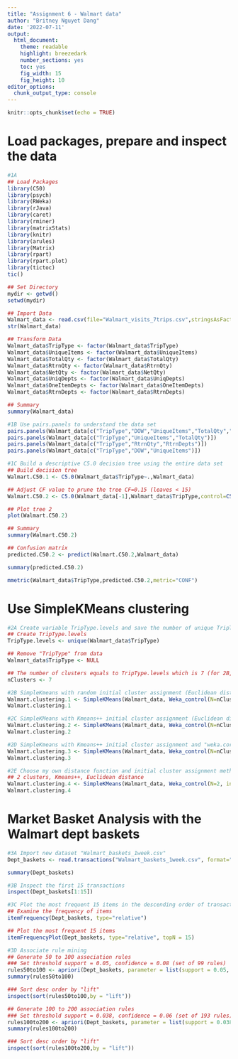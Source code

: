 ---
title: "Assignment 6 - Walmart data"
author: "Britney Nguyet Dang"
date: '2022-07-11'
output: 
  html_document:
    theme: readable
    highlight: breezedark
    number_sections: yes
    toc: yes
    fig_width: 15
    fig_height: 10
editor_options: 
  chunk_output_type: console
---

```{r setup, include=FALSE}
knitr::opts_chunk$set(echo = TRUE)
```

# Load packages, prepare and inspect the data
```{r Load packages, prepare and inspect the data}
#1A
## Load Packages
library(C50)
library(psych)
library(RWeka)
library(rJava)
library(caret) 
library(rminer) 
library(matrixStats)
library(knitr) 
library(arules)
library(Matrix)
library(rpart)
library(rpart.plot)
library(tictoc)
tic()

## Set Directory
mydir <- getwd()
setwd(mydir)

## Import Data
Walmart_data <- read.csv(file="Walmart_visits_7trips.csv",stringsAsFactors = TRUE)
str(Walmart_data)

## Transform Data 
Walmart_data$TripType <- factor(Walmart_data$TripType)
Walmart_data$UniqueItems <- factor(Walmart_data$UniqueItems)
Walmart_data$TotalQty <- factor(Walmart_data$TotalQty)
Walmart_data$RtrnQty <- factor(Walmart_data$RtrnQty)
Walmart_data$NetQty <- factor(Walmart_data$NetQty)
Walmart_data$UniqDepts <- factor(Walmart_data$UniqDepts)
Walmart_data$OneItemDepts <- factor(Walmart_data$OneItemDepts)
Walmart_data$RtrnDepts <- factor(Walmart_data$RtrnDepts)

## Summary
summary(Walmart_data)

#1B Use pairs.panels to understand the data set
pairs.panels(Walmart_data[c("TripType","DOW","UniqueItems","TotalQty","RtrnQty","NetQty","UniqDepts","OneItemDepts","RtrnDepts")])
pairs.panels(Walmart_data[c("TripType","UniqueItems","TotalQty")])
pairs.panels(Walmart_data[c("TripType","RtrnQty","RtrnDepts")])
pairs.panels(Walmart_data[c("TripType","DOW","UniqueItems")])

#1C Build a descriptive C5.0 decision tree using the entire data set
## Build decision tree
Walmart.C50.1 <- C5.0(Walmart_data$TripType~.,Walmart_data)

## Adjust CF value to prune the tree CF=0.15 (leaves < 15)
Walmart.C50.2 <- C5.0(Walmart_data[-1],Walmart_data$TripType,control=C5.0Control(CF=0.15))

## Plot tree 2
plot(Walmart.C50.2)

## Summary
summary(Walmart.C50.2)

## Confusion matrix
predicted.C50.2 <- predict(Walmart.C50.2,Walmart_data)

summary(predicted.C50.2)

mmetric(Walmart_data$TripType,predicted.C50.2,metric="CONF")
```

# Use SimpleKMeans clustering
```{r Use SimpleKMeans clustering}
#2A Create variable TripType.levels and save the number of unique TripType
## Create TripType.levels
TripType.levels <- unique(Walmart_data$TripType)

## Remove "TripType" from data
Walmart_data$TripType <- NULL

## The number of clusters equals to TripType.levels which is 7 (for 2B, 2C, 2D)
nClusters <- 7

#2B SimpleKmeans with random initial cluster assignment (Euclidean distance)
Walmart.clustering.1 <- SimpleKMeans(Walmart_data, Weka_control(N=nClusters, init = 0, V=TRUE))
Walmart.clustering.1

#2C SimpleKMeans with Kmeans++ initial cluster assignment (Euclidean distance)
Walmart.clustering.2 <- SimpleKMeans(Walmart_data, Weka_control(N=nClusters, init=1,  V=TRUE))
Walmart.clustering.2

#2D SimpleKmeans with Kmeans++ initial cluster assignment and "weka.core.Manhattandistance"
Walmart.clustering.3 <- SimpleKMeans(Walmart_data, Weka_control(N=nClusters, init=1, A="weka.core.ManhattanDistance", V=TRUE))
Walmart.clustering.3

#2E Choose my own distance function and initial cluster assignment method, and number of clusters
## 2 clusters, Kmeans++, Euclidean distance 
Walmart.clustering.4 <- SimpleKMeans(Walmart_data, Weka_control(N=2, init=1, V=TRUE))
Walmart.clustering.4
```

# Market Basket Analysis with the Walmart dept baskets
```{r Market Basket Analysis with the Walmart dept baskets}
#3A Import new dataset "Walmart_baskets_1week.csv"
Dept_baskets <- read.transactions("Walmart_baskets_1week.csv", format="single", sep = ",", header = TRUE, cols=c("VisitNumber","DepartmentDescription"))

summary(Dept_baskets)

#3B Inspect the first 15 transactions
inspect(Dept_baskets[1:15])

#3C Plot the most frequent 15 items in the descending order of transaction frequency in percentage
## Examine the frequency of items
itemFrequency(Dept_baskets, type="relative")

## Plot the most frequent 15 items 
itemFrequencyPlot(Dept_baskets, type="relative", topN = 15)

#3D Associate rule mining
## Generate 50 to 100 association rules
### Set threshold support = 0.05, confidence = 0.08 (set of 99 rules)
rules50to100 <- apriori(Dept_baskets, parameter = list(support = 0.05, confidence = 0.08))
summary(rules50to100)

### Sort desc order by "lift"
inspect(sort(rules50to100,by = "lift"))

## Generate 100 to 200 association rules
### Set threshold support = 0.038, confidence = 0.06 (set of 193 rules)
rules100to200 <- apriori(Dept_baskets, parameter = list(support = 0.038, confidence = 0.06))
summary(rules100to200)

### Sort desc order by "lift"
inspect(sort(rules100to200,by = "lift"))
```
